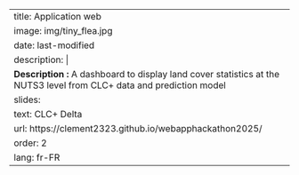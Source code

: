 ---
title: Application web
image: img/tiny_flea.jpg
date: last-modified
description: |
  <b>Description :</b> A dashboard to display land cover statistics at the NUTS3 level from CLC+ data and prediction model
slides:
  text: CLC+ Delta
  url: https://clement2323.github.io/webapphackathon2025/
order: 2
lang: fr-FR
---